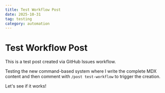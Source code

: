 ```yaml
---
title: Test Workflow Post
date: 2025-10-31
tag: testing
category: automation
---
```


# Test Workflow Post

This is a test post created via GitHub Issues workflow.

Testing the new command-based system where I write the complete MDX content and then comment with `/post test-workflow` to trigger the creation.

Let's see if it works!